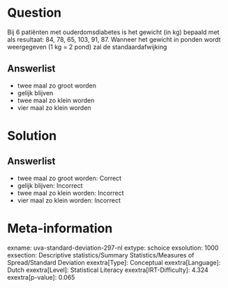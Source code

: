Question
========

Bij 6 patiënten met ouderdomsdiabetes is het gewicht (in kg) bepaald met
als resultaat: 84, 78, 65, 103, 91, 87. Wanneer het gewicht in ponden
wordt weergegeven (1 kg = 2 pond) zal de standaardafwijking

Answerlist
----------

* twee maal zo groot worden
* gelijk blijven
* twee maal zo klein worden
* vier maal zo klein worden

Solution
========

Answerlist
----------

* twee maal zo groot worden: Correct
* gelijk blijven: Incorrect
* twee maal zo klein worden: Incorrect
* vier maal zo klein worden: Incorrect

Meta-information
================
exname: uva-standard-deviation-297-nl
extype: schoice
exsolution: 1000
exsection: Descriptive statistics/Summary Statistics/Measures of Spread/Standard Deviation
exextra[Type]: Conceptual
exextra[Language]: Dutch
exextra[Level]: Statistical Literacy
exextra[IRT-Difficulty]: 4.324
exextra[p-value]: 0.065
